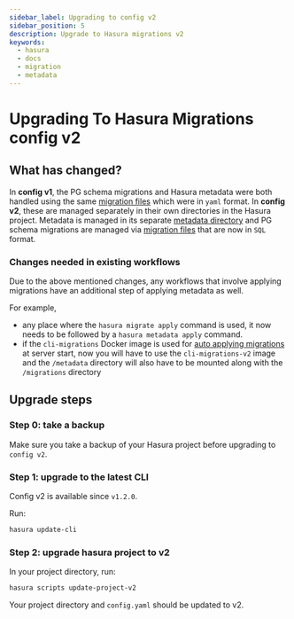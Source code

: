 ```yaml
---
sidebar_label: Upgrading to config v2
sidebar_position: 5
description: Upgrade to Hasura migrations v2
keywords:
  - hasura
  - docs
  - migration
  - metadata
---
```


# Upgrading To Hasura Migrations config v2

## What has changed?

In **config v1**, the PG schema migrations and Hasura metadata were both
handled using the same [migration files](/migrations-metadata-seeds/legacy-configs/config-v1/reference/migration-file-format.mdx)
which were in `yaml` format. In **config v2**, these are managed
separately in their own directories in the Hasura project. Metadata is
managed in its separate [metadata directory](/migrations-metadata-seeds/legacy-configs/config-v2/reference/metadata-format.mdx) and PG
schema migrations are managed via
[migration files](/migrations-metadata-seeds/legacy-configs/config-v2/reference/migration-file-format.mdx) that are now in `SQL`
format.

### Changes needed in existing workflows

Due to the above mentioned changes, any workflows that involve applying
migrations have an additional step of applying metadata as well.

For example,

- any place where the `hasura migrate apply` command is used, it now
  needs to be followed by a `hasura metadata apply` command.
- if the `cli-migrations` Docker image is used for
  [auto applying migrations](/migrations-metadata-seeds/auto-apply-migrations.mdx) at server start,
  now you will have to use the `cli-migrations-v2` image and the
  `/metadata` directory will also have to be mounted along with the
  `/migrations` directory

## Upgrade steps

### Step 0: take a backup

Make sure you take a backup of your Hasura project before upgrading to
`config v2`.

### Step 1: upgrade to the latest CLI

Config v2 is available since `v1.2.0`.

Run:

```bash
hasura update-cli
```

### Step 2: upgrade hasura project to v2

In your project directory, run:

```bash
hasura scripts update-project-v2
```

Your project directory and `config.yaml` should be updated to v2.
